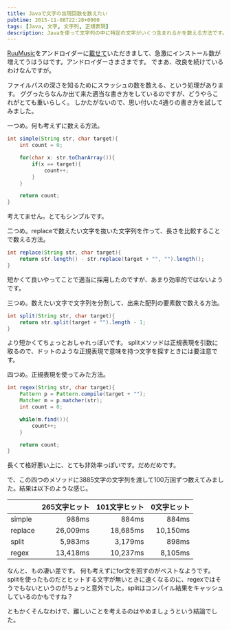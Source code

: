 ```yaml
---
title: Javaで文字の出現回数を数えたい
pubtime: 2015-11-08T22:28+0900
tags: [Java, 文字, 文字列, 正規表現]
description: Javaを使って文字列の中に特定の文字がいくつ含まれるかを数える方法です。4種類の方法をベンチマークして比較しました。
---
```


[RuuMusic](https://play.google.com/store/apps/details?id=jp.blanktar.ruumusic)をアンドロイダーに[載せて](https://androider.jp/official/app/0e09673c7fb26c06/)いただきまして、急激にインストール数が増えてうはうはです。アンドロイダーさまさまです。
でまあ、改良を続けているわけなんですが。

ファイルパスの深さを知るためにスラッシュの数を数える、という処理があります。
ググったらなんか出て来た適当な書き方をしているのですが、どうやらこれがとても重いらしく。
しかたがないので、思い付いた4通りの書き方を試してみました。

一つめ。何も考えずに数える方法。
``` java
int simple(String str, char target){
    int count = 0;

    for(char x: str.toCharArray()){
        if(x == target){
            count++;
        }
    }

    return count;
}
```
考えてません。とてもシンプルです。

二つめ。replaceで数えたい文字を抜いた文字列を作って、長さを比較することで数える方法。
``` java
int replace(String str, char target){
    return str.length() - str.replace(target + "", "").length();
}
```
短かくて良いやってことで適当に採用したのですが、あまり効率的ではないようです。

三つめ。数えたい文字で文字列を分割して、出来た配列の要素数で数える方法。
``` java
int split(String str, char target){
    return str.split(target + "").length - 1;
}
```
より短かくてちょっとおしゃれっぽいです。
splitメソッドは正規表現を引数に取るので、ドットのような正規表現で意味を持つ文字を探すときには要注意です。

四つめ。正規表現を使ってみた方法。
``` java
int regex(String str, char target){
    Pattern p = Pattern.compile(target + "");
    Matcher m = p.matcher(str);
    int count = 0;

    while(m.find()){
        count++;
    }

    return count;
}
```
長くて格好悪い上に、とても非効率っぽいです。だめだめです。

で、この四つのメソッドに3885文字の文字列を渡して100万回ずつ数えてみました。結果は以下のような感じ。

|       |265文字ヒット|101文字ヒット|0文字ヒット|
|:------|------------:|------------:|----------:|
|simple |        988ms|        884ms|      884ms|
|replace|     26,009ms|     18,685ms|   10,150ms|
|split  |      5,983ms|      3,179ms|      898ms|
|regex  |     13,418ms|     10,237ms|    8,105ms|

なんと、もの凄い差です。
何も考えずにfor文を回すのがベストなようです。
splitを使ったものだとヒットする文字が無いときに速くなるのに、regexではそうでもないというのがちょっと意外でした。splitはコンパイル結果をキャッシュしているのかもですね？

ともかくそんなわけで、難しいことを考えるのはやめましょうという結論でした。
